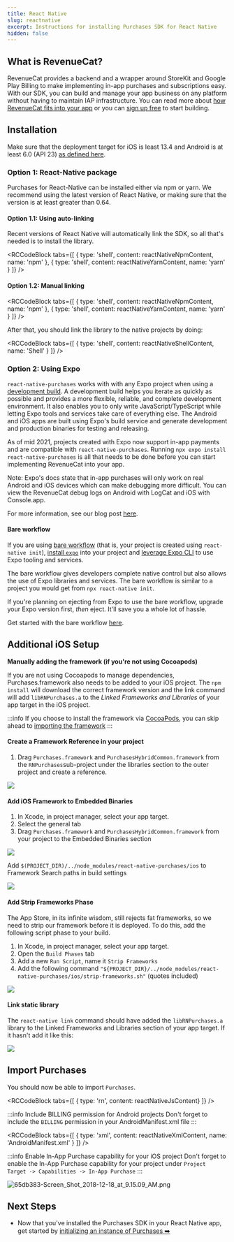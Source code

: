 ```yaml
---
title: React Native
slug: reactnative
excerpt: Instructions for installing Purchases SDK for React Native
hidden: false
---
```

## What is RevenueCat?

RevenueCat provides a backend and a wrapper around StoreKit and Google Play Billing to make implementing in-app purchases and subscriptions easy. With our SDK, you can build and manage your app business on any platform without having to maintain IAP infrastructure. You can read more about [how RevenueCat fits into your app](https://www.revenuecat.com/blog/where-does-revenuecat-fit-in-your-app) or you can [sign up free](https://app.revenuecat.com/signup) to start building.

## Installation

Make sure that the deployment target for iOS is least 13.4 and Android is at least 6.0 (API 23) [as defined here](https://github.com/facebook/react-native#-requirements). 

### Option 1: React-Native package

Purchases for React-Native can be installed either via npm or yarn.
We recommend using the latest version of React Native, or making sure that the version is at least greater than 0.64. 

#### Option 1.1: Using auto-linking

Recent versions of React Native will automatically link the SDK, so all that's needed is to install the library.


<RCCodeBlock tabs={[
    { type: 'shell', content: reactNativeNpmContent, name: 'npm' },
    { type: 'shell', content: reactNativeYarnContent, name: 'yarn' }
]} />

#### Option 1.2: Manual linking

<RCCodeBlock tabs={[
    { type: 'shell', content: reactNativeNpmContent, name: 'npm' },
    { type: 'shell', content: reactNativeYarnContent, name: 'yarn' }
]} />

After that, you should link the library to the native projects by doing:


<RCCodeBlock tabs={[
    { type: 'shell', content: reactNativeShellContent, name: 'Shell' }
]} />

### Option 2: Using Expo

`react-native-purchases` works with with any Expo project when using a [development build](https://docs.expo.dev/workflow/overview/#development-builds). A development build helps you iterate as quickly as possible and provides a more flexible, reliable, and complete development environment. It also enables you to only write JavaScript/TypeScript while letting Expo tools and services take care of everything else. The Android and iOS apps are built using Expo's build service and generate development and production binaries for testing and releasing.

As of mid 2021, projects created with Expo now support in-app payments and are compatible with `react-native-purchases`. Running `npx expo install react-native-purchases` is all that needs to be done before you can start implementing RevenueCat into your app.

Note: Expo's docs state that in-app purchases will only work on real Android and iOS devices which can make debugging more difficult. You can view the RevenueCat debug logs on Android with LogCat and iOS with Console.app.

For more information, see our blog post [here](https://www.revenuecat.com/blog/in-app-puchase-expo-managed-workflow/).

#### Bare workflow

If you are using [bare workflow](https://docs.expo.dev/bare/overview/) (that is, your project is created using `react-native init`), [install `expo`](https://docs.expo.dev/bare/installing-expo-modules/) into your project and [leverage Expo CLI](https://docs.expo.dev/bare/using-expo-cli/) to use Expo tooling and services.

The bare workflow gives developers complete native control but also allows the use of Expo libraries and services. The bare workflow is similar to a project you would get from `npx react-native init`.

If you're planning on ejecting from Expo to use the bare workflow, upgrade your Expo version first, _then_ eject. It'll save you a whole lot of hassle.

Get started with the bare workflow [here](https://docs.expo.dev/bare/overview/).

## Additional iOS Setup

**Manually adding the framework (if you're not using Cocoapods)**

If you are not using Cocoapods to manage dependencies, Purchases.framework also needs to be added to your iOS project. The `npm install` will download the correct framework version and the link command will add `libRNPurchases.a` to the _Linked Frameworks and Libraries_ of your app target in the iOS project.

:::info
If you choose to install the framework via [CocoaPods](ios#section-install-via-cocoapods), you can skip ahead to [importing the framework](/getting-started/installation/reactnative#import-purchases)
:::

#### Create a Framework Reference in your project
1. Drag `Purchases.framework` and `PurchasesHybridCommon.framework` from the `RNPurchases`sub-project under the libraries section to the outer project and create a reference. 

![](/images/giphy_0179515c509b9877036de55de496f5aa.gif)

#### Add iOS Framework to Embedded Binaries

1. In Xcode, in project manager, select your app target.
1. Select the general tab
1. Drag `Purchases.framework` and `PurchasesHybridCommon.framework` from your project to the Embedded Binaries section

![](/images/giphy_6216c5d66745a7061acd337e94988ef5.gif)

Add `$(PROJECT_DIR)/../node_modules/react-native-purchases/ios` to Framework Search paths in build settings

![](/images/giphy_d376b7e7ee0d34bd76772b40d7ea6528.gif)

#### Add Strip Frameworks Phase
The App Store, in its infinite wisdom, still rejects fat frameworks, so we need to strip our framework before it is deployed. To do this, add the following script phase to your build.

1. In Xcode, in project manager, select your app target.
2. Open the `Build Phases` tab
3. Add a new `Run Script`, name it `Strip Frameworks`
4. Add the following command `"${PROJECT_DIR}/../node_modules/react-native-purchases/ios/strip-frameworks.sh"` (quotes included)

![](/images/giphy_f322310d93a3cb823a6244ab241dd40b.gif)

#### Link static library

The `react-native link` command should have added the `libRNPurchases.a` library to the Linked Frameworks and Libraries section of your app target. If it hasn't add it like this:

![](/images/giphy_3821cc63561fdb8de9c25b8592167535.gif)


## Import Purchases

You should now be able to import `Purchases`.


<RCCodeBlock tabs={[
    { type: 'rn', content: reactNativeJsContent}
]} />

:::info Include BILLING permission for Android projects
Don't forget to include the `BILLING` permission in your AndroidManifest.xml file
:::


<RCCodeBlock tabs={[
    { type: 'xml', content: reactNativeXmlContent, name: 'AndroidManifest.xml' }
]} />

:::info Enable In-App Purchase capability for your iOS project
Don't forget to enable the In-App Purchase capability for your project under `Project Target -> Capabilities -> In-App Purchase`
:::

![](/images/91edf94-65db383-Screen_Shot_2018-12-18_at_9.15.09_AM_1a93ba93eced214cccdd641501b0272d.png "65db383-Screen_Shot_2018-12-18_at_9.15.09_AM.png")

## Next Steps

* Now that you've installed the Purchases SDK in your React Native app, get started by [initializing an instance of Purchases ➡️](/getting-started/quickstart#4-using-revenuecats-purchases-sdk)